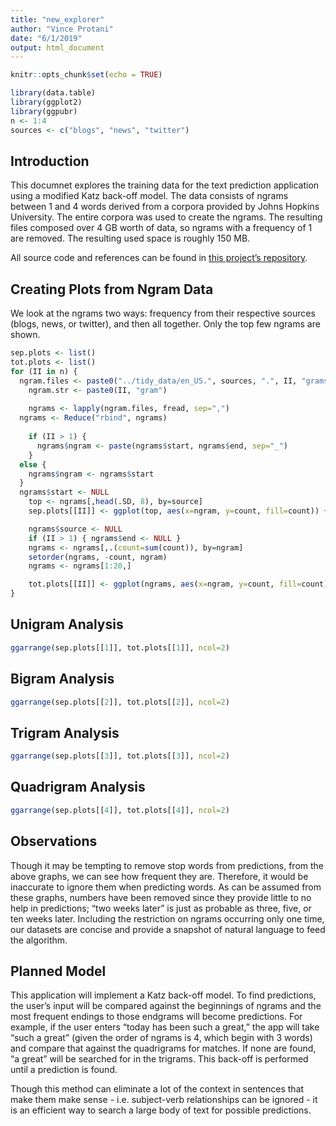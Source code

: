 ```yaml
---
title: "new_explorer"
author: "Vince Protani"
date: "6/1/2019"
output: html_document
---
```


```r
knitr::opts_chunk$set(echo = TRUE)
```

```r
library(data.table)
library(ggplot2)
library(ggpubr)
n <- 1:4
sources <- c("blogs", "news", "twitter")
```
## Introduction

This documnet explores the training data for the text prediction application using a modified Katz back-off model. The data consists of ngrams between 1 and 4 words derived from a corpora provided by Johns Hopkins University. The entire corpora was used to create the ngrams. The resulting files composed over 4 GB worth of data, so ngrams with a frequency of 1 are removed. The resulting used space is roughly 150 MB. 

All source code and references can be found in [this project's repository](https://github.com/vmprotani/natural_language_processor/).

## Creating Plots from Ngram Data

We look at the ngrams two ways: frequency from their respective sources (blogs, news, or twitter), and then all together. Only the top few ngrams are shown.

```r
sep.plots <- list()
tot.plots <- list()
for (II in n) {
  ngram.files <- paste0("../tidy_data/en_US.", sources, ".", II, "grams.txt")
	ngram.str <- paste0(II, "gram")
	
	ngrams <- lapply(ngram.files, fread, sep=",")
  ngrams <- Reduce("rbind", ngrams)
	
	if (II > 1) {
	  ngrams$ngram <- paste(ngrams$start, ngrams$end, sep="_")
	}
  else {
    ngrams$ngram <- ngrams$start
  }
  ngrams$start <- NULL
	top <- ngrams[,head(.SD, 8), by=source]
	sep.plots[[II]] <- ggplot(top, aes(x=ngram, y=count, fill=count)) + geom_bar(stat="identity") + facet_wrap(source~., nrow=3) + coord_flip() + theme(legend.position="none") + labs(x=ngram.str, y="count")

	ngrams$source <- NULL
	if (II > 1) { ngrams$end <- NULL }
	ngrams <- ngrams[,.(count=sum(count)), by=ngram]
	setorder(ngrams, -count, ngram)
	ngrams <- ngrams[1:20,]

	tot.plots[[II]] <- ggplot(ngrams, aes(x=ngram, y=count, fill=count)) + geom_bar(stat="identity") + coord_flip() + theme(legend.position="none") + labs(x=ngram.str, y="count", title="all sources")
}
```

## Unigram Analysis

```r
ggarrange(sep.plots[[1]], tot.plots[[1]], ncol=2)
```

## Bigram Analysis

```r
ggarrange(sep.plots[[2]], tot.plots[[2]], ncol=2)
```

## Trigram Analysis

```r
ggarrange(sep.plots[[3]], tot.plots[[3]], ncol=2)
```

## Quadrigram Analysis

```r
ggarrange(sep.plots[[4]], tot.plots[[4]], ncol=2)
```
## Observations

Though it may be tempting to remove stop words from predictions, from the above graphs, we can see how frequent they are. Therefore, it would be inaccurate to ignore them when predicting words. As can be assumed from these graphs, numbers have been removed since they provide little to no help in predictions; "two weeks later" is just as probable as three, five, or ten weeks later. Including the restriction on ngrams occurring only one time, our datasets are concise and provide a snapshot of natural language to feed the algorithm.

## Planned Model

This application will implement a Katz back-off model. To find predictions, the user's input will be compared against the beginnings of ngrams and the most frequent endings to those endgrams will become predictions. For example, if the user enters "today has been such a great," the app will take "such a great" (given the order of ngrams is 4, which begin with 3 words) and compare that against the quadrigrams for matches. If none are found, "a great" will be searched for in the trigrams. This back-off is performed until a prediction is found.

Though this method can eliminate a lot of the context in sentences that make them make sense - i.e. subject-verb relationships can be ignored - it is an efficient way to search a large body of text for possible predictions.
